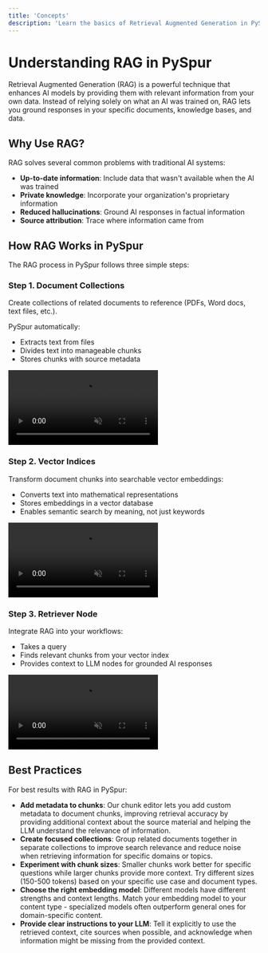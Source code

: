 ```yaml
---
title: 'Concepts'
description: 'Learn the basics of Retrieval Augmented Generation in PySpur'
---
```


# Understanding RAG in PySpur

Retrieval Augmented Generation (RAG) is a powerful technique that enhances AI models by providing them with relevant information from your own data. Instead of relying solely on what an AI was trained on, RAG lets you ground responses in your specific documents, knowledge bases, and data.

## Why Use RAG?

RAG solves several common problems with traditional AI systems:

- **Up-to-date information**: Include data that wasn't available when the AI was trained
- **Private knowledge**: Incorporate your organization's proprietary information
- **Reduced hallucinations**: Ground AI responses in factual information
- **Source attribution**: Trace where information came from

## How RAG Works in PySpur

The RAG process in PySpur follows three simple steps:

### Step 1. Document Collections

Create collections of related documents to reference (PDFs, Word docs, text files, etc.).

PySpur automatically:
- Extracts text from files
- Divides text into manageable chunks
- Stores chunks with source metadata

<video
controls
  muted
  loop
  playsInline
  className="w-full aspect-video" src="/images/rag/rag1.mp4" />

### Step 2. Vector Indices

Transform document chunks into searchable vector embeddings:
- Converts text into mathematical representations
- Stores embeddings in a vector database
- Enables semantic search by meaning, not just keywords

<video
controls
  muted
  loop
  playsInline
  className="w-full aspect-video" src="/images/rag/rag2.mp4" />

### Step 3. Retriever Node

Integrate RAG into your workflows:
- Takes a query
- Finds relevant chunks from your vector index
- Provides context to LLM nodes for grounded AI responses

<video
controls
  muted
  loop
  playsInline
  className="w-full aspect-video" src="/images/rag/rag3.mp4" />

## Best Practices

For best results with RAG in PySpur:

- **Add metadata to chunks**: Our chunk editor lets you add custom metadata to document chunks, improving retrieval accuracy by providing additional context about the source material and helping the LLM understand the relevance of information.
- **Create focused collections**: Group related documents together in separate collections to improve search relevance and reduce noise when retrieving information for specific domains or topics.
- **Experiment with chunk sizes**: Smaller chunks work better for specific questions while larger chunks provide more context. Try different sizes (150-500 tokens) based on your specific use case and document types.
- **Choose the right embedding model**: Different models have different strengths and context lengths. Match your embedding model to your content type - specialized models often outperform general ones for domain-specific content.
- **Provide clear instructions to your LLM**: Tell it explicitly to use the retrieved context, cite sources when possible, and acknowledge when information might be missing from the provided context.
